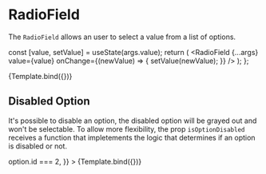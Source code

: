 
<Meta title="Components/Molecules/RadioField" component={RadioField} />

# RadioField

The `RadioField` allows an user to select a value from a list of options.

  const [value, setValue] = useState(args.value);
  return (
    <RadioField
      {...args}
      value={value}
      onChange={(newValue) => {
        setValue(newValue);
      }}
    />
  );
};

<Canvas>
  <Story
    name="Default"
    args={{
      name: 'demo',
      options: [
        { id: 1, label: 'Option 1', value: 1 },
        { id: 2, label: 'Option 2', value: 2 },
      ],
      value: 1,
    }}
  >
    {Template.bind({})}
  </Story>
</Canvas>

<ArgsTable of={RadioField} />

## Disabled Option

It's possible to disable an option, the disabled option will be grayed out and won't be selectable.
To allow more flexibility, the prop `isOptionDisabled` receives a function that impletements the logic that
determines if an option is disabled or not.

<Canvas>
  <Story
    name="Disabled Option"
    args={{
      name: 'demo',
      options: [
        { id: 1, label: 'Option 1', value: 1 },
        { id: 2, label: 'Option 2', value: 2 },
        { id: 3, label: 'Option 3', value: 3 },
      ],
      value: 1,
      isOptionDisabled: (option) => option.id === 2,
    }}
  >
    {Template.bind({})}
  </Story>
</Canvas>
